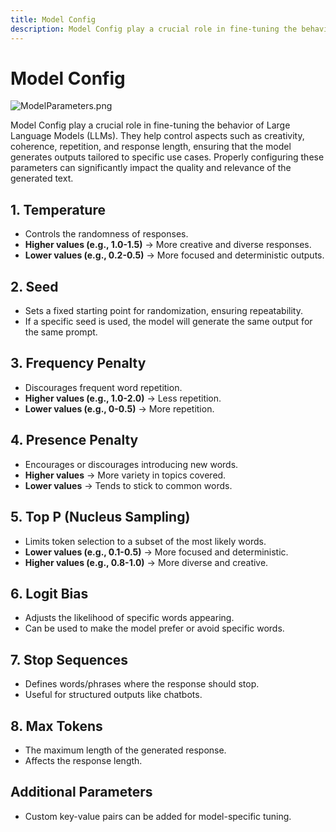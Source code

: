 ```yaml
---
title: Model Config
description: Model Config play a crucial role in fine-tuning the behavior of Large Language Models (LLMs). They help control aspects such as creativity, coherence, repetition, and response length, ensuring that the model generates outputs tailored to specific use cases.
---
```


# Model Config

![ModelParameters.png](./img/model-config.webp)

Model Config play a crucial role in fine-tuning the behavior of Large Language Models (LLMs). They help control aspects such as creativity, coherence, repetition, and response length, ensuring that the model generates outputs tailored to specific use cases. Properly configuring these parameters can significantly impact the quality and relevance of the generated text.

## **1. Temperature**

- Controls the randomness of responses.
- **Higher values (e.g., 1.0-1.5)** → More creative and diverse responses.
- **Lower values (e.g., 0.2-0.5)** → More focused and deterministic outputs.

## **2. Seed**

- Sets a fixed starting point for randomization, ensuring repeatability.
- If a specific seed is used, the model will generate the same output for the same prompt.

## **3. Frequency Penalty**

- Discourages frequent word repetition.
- **Higher values (e.g., 1.0-2.0)** → Less repetition.
- **Lower values (e.g., 0-0.5)** → More repetition.

## **4. Presence Penalty**

- Encourages or discourages introducing new words.
- **Higher values** → More variety in topics covered.
- **Lower values** → Tends to stick to common words.

## **5. Top P (Nucleus Sampling)**

- Limits token selection to a subset of the most likely words.
- **Lower values (e.g., 0.1-0.5)** → More focused and deterministic.
- **Higher values (e.g., 0.8-1.0)** → More diverse and creative.

## **6. Logit Bias**

- Adjusts the likelihood of specific words appearing.
- Can be used to make the model prefer or avoid specific words.

## **7. Stop Sequences**

- Defines words/phrases where the response should stop.
- Useful for structured outputs like chatbots.

## **8. Max Tokens**

- The maximum length of the generated response.
- Affects the response length.

## **Additional Parameters**

- Custom key-value pairs can be added for model-specific tuning.

